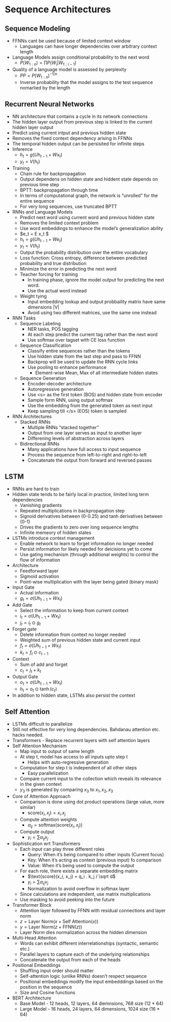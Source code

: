 # Sequence Architectures

## Sequence Modeling

-   FFNNs cant be used because of limited context window
    -   Languages can have longer dependencies over arbitrary context length
-   Language Models assign conditional probability to the next word
    -   $P(W_{1:n}) = \prod P(W_i | W_{1:i-1})$\
-   Quality of a language model is assessed by perplexity
    -   $PP = P(W_{1:n})^{-1/n}$
    -   Inverse probability that the model assigns to the test sequence nomarlied by the length

## Recurrent Neural Networks

-   NN architecture that contains a cycle in its network connections
-   The hidden layer output from previous step is linked to the current hidden layer output
-   Predict using current intput and previous hidden state
-   Removes the fixed context dependency arising in FFNNs
-   The temporal hidden output can be persisited for infinite steps
-   Inference
    -   $h_t = g(U h_{t-1} + W x_t)$
    -   $y_t = V (h_t)$
-   Training
    -   Chain rule for backpropagation
    -   Output dependens on hidden state and hiddent state depends on previous time step
    -   BPTT: backpropagation through time
    -   In terms of computational graph, the network is "unrolled" for the entire sequence
    -   For very long sequences, use truncated BPTT
-   RNNs and Language Models
    -   Predict next word using current word and previous hidden state\
    -   Removes the limited context problem
    -   Use word embeddings to enhance the model's generalization ability
    -   \$e_t = E x_t \$
    -   $h_t = g(U h_{t-1} + W e_t)$
    -   $y_t = V (h_t)$
    -   Output the probability distribution over the entire vocabulary
    -   Loss function: Cross entropy, difference between predictied probability and true distribution
    -   Minimize the error in predicting the next word
    -   Teacher forcing for training
        -   In training phase, ignore the model output for predicting the next word.
        -   Use the actual word instead
    -   Weight tying
        -   Input embedding lookup and output probbaility matrix have same dimensions \|V\|
        -   Avoid using two different matrices, use the same one instead
-   RNN Tasks
    -   Sequence Labeling
        -   NER tasks, POS tagging
        -   At each step predict the current tag rather than the next word
        -   Use softmax over tagset with CE loss function
    -   Sequence Classification
        -   Classify entire sequences rather than the tokens
        -   Use hidden state from the last step and pass to FFNN
        -   Backprop will be used to update the RNN cycle links
        -   Use pooling to enhance performance
            -   Element-wise Mean, Max of all intermediate hidden states
    -   Sequence Generation
        -   Encoder-decoder architecture
        -   Autoregressive generation
        -   Use \<s\> as the first token (BOS) and hidden state from encoder
        -   Sample form RNN, using output softmax
        -   Use the embedding from the generated token as next input
        -   Keep sampling till \</s\> (EOS) token is sampled
-   RNN Architectures
    -   Stacked RNNs
        -   Multiple RNNs "stacked together"
        -   Output from one layer serves as input to another layer
        -   Differening levels of abstraction across layers
    -   Bidirectional RNNs
        -   Many applications have full access to input sequence
        -   Process the sequence from left-to-right and right-to-left
        -   Concatenate the output from forward and reversed passes

## LSTM

-   RNNs are hard to train
-   Hidden state tends to be fairly local in practice, limited long term dependencies
    -   Vanishing gradients
    -   Repeated multiplications in backpropagation step
    -   Signoid derivatives between (0-0.25) and tanh derivatives between (0-1)
    -   Drives the gradients to zero over long sequence lengths
    -   Infinite memeory of hidden states
-   LSTMs introduce context management
    -   Enable network to learn to forget information no longer needed
    -   Persist information for likely needed for deicisions yet to come
    -   Use gating mechanism (through additional weights) to control the flow of information
-   Architecture
    -   Feedforward layer
    -   Sigmoid activation
    -   Point-wise multiplication with the layer being gated (binary mask)
-   Input Gate
    -   Actual information
    -   $g_t = \sigma(U h_{t-1} + W x_t)$
-   Add Gate
    -   Select the information to keep from current context
    -   $i_t = \sigma(U h_{t-1} + W x_t)$
    -   $j_t = i_t \odot g_t$
-   Forget gate
    -   Delete information from context no longer needed
    -   Weighted sum of previous hidden state and current input
    -   $f_t = \sigma(U h_{t-1} + W x_t)$
    -   $k_t = f_t \odot c_{t-1}$
-   Context
    -   Sum of add and forget
    -   $c_t = j_t + k_t$
-   Output Gate
    -   $o_t = \sigma(U h_{t-1} + W x_t)$
    -   $h_t = o_t \odot \tanh(c_t)$
-   In addition to hidden state, LSTMs also persist the context

## Self Attention

-   LSTMs difficult to parallelize
-   Still not effective for very long dependencies. Bahdanau attention etc. hacks needed.
-   Transformers - Replace recurrent layers with self attention layers
-   Self Attention Mechanism
    -   Map input to output of same length
    -   At step t, model has access to all inputs upto step t
        -   Helps with auto-regressive generation
    -   Computation for step t is independent of all other steps
        -   Easy parallelization
    -   Compare current input to the collection which reveals its relevance in the given context
    -   $y_3$ is generated by comparing $x_3$ to $x_1, x_2, x_3$
-   Core of Attention Approach
    -   Comparison is done using dot product operations (large value, more similar)
        -   $\text{score}(x_i, x_j) = x_i . x_j$
    -   Compute attention weights
        -   $\alpha_{ij} = \text{softmax}(\text{score}(x_i, x_j))$
    -   Compute output
        -   $y_i = \sum \alpha_{ij} x_j$
-   Sophistication wrt Transformers
    -   Each input can play three different roles
        -   Query: When it's being compared to other inputs (Current focus)
        -   Key: When it's acting as context (previous input) fo comparison
        -   Value: When it's being used to compute the output
    -   For each role, there exists a separate embedding matrix
        -   $\text{score}(x_i, x_j) = q_i . k_j / \sqrt d$
        -   $y_i = \sum \alpha_{ij} v_j$
        -   Normalization to avoid overflow in softmax layer
    -   Since calculations are independent, use matrix multiplications
    -   Use masking to avoid peeking into the future
-   Transformer Block
    -   Attention layer followed by FFNN with residual connections and layer norm
    -   $z = \text{Layer Norm}(x + \text{Self Attention}(x))$
    -   $y = \text{Layer Norm}(z + \text{FFNN}(z))$
    -   Layer Norm dies normalization across the hidden dimension
-   Multi-Head Attention
    -   Words can exhibit different interrelationships (syntactic, semantic etc.)
    -   Parallel layers to capture each of the underlying relationships
    -   Concatenate the output from each of the heads
-   Positional Embeddings
    -   Shuffling input order should matter
    -   Self-attention logic (unlike RNNs) doesn't respect sequence
    -   Positional embeddings modify the input embedddings based on the position in the sequence
    -   Size and Cosine functions
-   BERT Architecture
    -   Base Model - 12 heads, 12 layers, 64 diemnsions, 768 size (12 \* 64)
    -   Large Model - 16 heads, 24 layers, 64 dimensions, 1024 size (16 \* 64)

